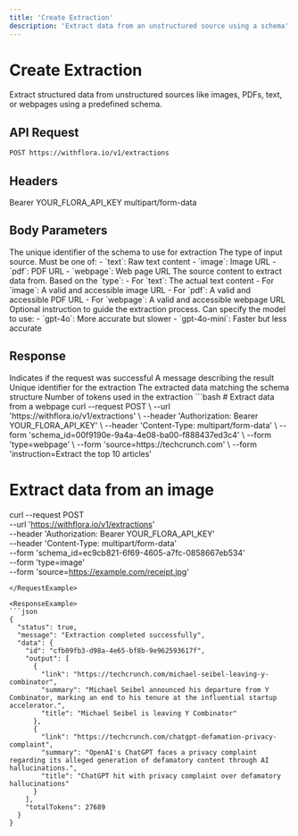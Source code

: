 ```yaml
---
title: 'Create Extraction'
description: 'Extract data from an unstructured source using a schema'
---
```


# Create Extraction

Extract structured data from unstructured sources like images, PDFs, text, or webpages using a predefined schema.

## API Request

```bash
POST https://withflora.io/v1/extractions
```

## Headers

<ParamField header="Authorization" required>
  Bearer YOUR_FLORA_API_KEY
</ParamField>

<ParamField header="Content-Type" required>
  multipart/form-data
</ParamField>

## Body Parameters

<ParamField body="schema_id" type="string" required>
  The unique identifier of the schema to use for extraction
</ParamField>

<ParamField body="type" type="string" required>
  The type of input source. Must be one of:
  - `text`: Raw text content
  - `image`: Image URL
  - `pdf`: PDF URL
  - `webpage`: Web page URL
</ParamField>

<ParamField body="source" type="string" required>
  The source content to extract data from. Based on the `type`:
  - For `text`: The actual text content
  - For `image`: A valid and accessible image URL
  - For `pdf`: A valid and accessible PDF URL
  - For `webpage`: A valid and accessible webpage URL
</ParamField>

<ParamField body="instruction" type="string">
  Optional instruction to guide the extraction process. Can specify the model to use:
  - `gpt-4o`: More accurate but slower
  - `gpt-4o-mini`: Faster but less accurate
</ParamField>

## Response

<ResponseField name="status" type="boolean">
  Indicates if the request was successful
</ResponseField>

<ResponseField name="message" type="string">
  A message describing the result
</ResponseField>

<ResponseField name="data" type="object">
  <Expandable title="properties">
    <ResponseField name="id" type="string">
      Unique identifier for the extraction
    </ResponseField>
    <ResponseField name="output" type="object">
      The extracted data matching the schema structure
    </ResponseField>
    <ResponseField name="totalTokens" type="number">
      Number of tokens used in the extraction
    </ResponseField>
  </Expandable>
</ResponseField>

<RequestExample>
```bash
# Extract data from a webpage
curl --request POST \
  --url 'https://withflora.io/v1/extractions' \
  --header 'Authorization: Bearer YOUR_FLORA_API_KEY' \
  --header 'Content-Type: multipart/form-data' \
  --form 'schema_id=00f9190e-9a4a-4e08-ba00-f888437ed3c4' \
  --form 'type=webpage' \
  --form 'source=https://techcrunch.com' \
  --form 'instruction=Extract the top 10 articles'

# Extract data from an image
curl --request POST \
  --url 'https://withflora.io/v1/extractions' \
  --header 'Authorization: Bearer YOUR_FLORA_API_KEY' \
  --header 'Content-Type: multipart/form-data' \
  --form 'schema_id=ec9cb821-6f69-4605-a7fc-0858667eb534' \
  --form 'type=image' \
  --form 'source=https://example.com/receipt.jpg'
```
</RequestExample>

<ResponseExample>
```json
{
  "status": true,
  "message": "Extraction completed successfully",
  "data": {
    "id": "cfb09fb3-d98a-4e65-bf8b-9e962593617f",
    "output": [
      {
        "link": "https://techcrunch.com/michael-seibel-leaving-y-combinator",
        "summary": "Michael Seibel announced his departure from Y Combinator, marking an end to his tenure at the influential startup accelerator.",
        "title": "Michael Seibel is leaving Y Combinator"
      },
      {
        "link": "https://techcrunch.com/chatgpt-defamation-privacy-complaint",
        "summary": "OpenAI's ChatGPT faces a privacy complaint regarding its alleged generation of defamatory content through AI hallucinations.",
        "title": "ChatGPT hit with privacy complaint over defamatory hallucinations"
      }
    ],
    "totalTokens": 27689
  }
}
```
</ResponseExample>

